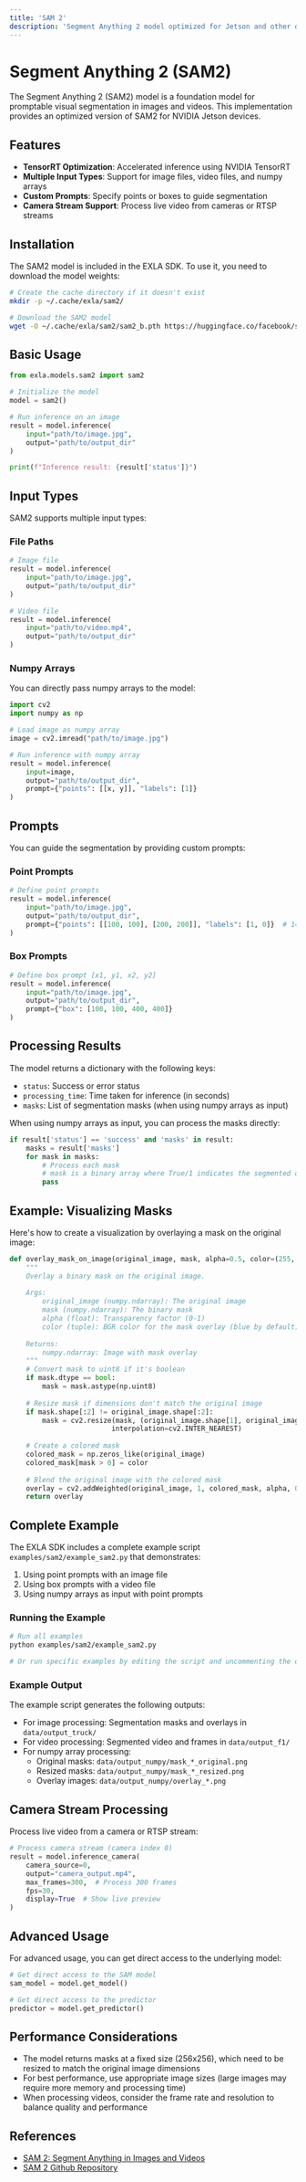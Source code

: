 ```yaml
---
title: 'SAM 2'
description: 'Segment Anything 2 model optimized for Jetson and other devices'
---
```


# Segment Anything 2 (SAM2)

The Segment Anything 2 (SAM2) model is a foundation model for promptable visual segmentation in images and videos. This implementation provides an optimized version of SAM2 for NVIDIA Jetson devices.

## Features

- **TensorRT Optimization**: Accelerated inference using NVIDIA TensorRT
- **Multiple Input Types**: Support for image files, video files, and numpy arrays
- **Custom Prompts**: Specify points or boxes to guide segmentation
- **Camera Stream Support**: Process live video from cameras or RTSP streams

## Installation

The SAM2 model is included in the EXLA SDK. To use it, you need to download the model weights:

```bash
# Create the cache directory if it doesn't exist
mkdir -p ~/.cache/exla/sam2/

# Download the SAM2 model
wget -O ~/.cache/exla/sam2/sam2_b.pth https://huggingface.co/facebook/sam2-base/resolve/main/sam2_b.pth
```

## Basic Usage

```python
from exla.models.sam2 import sam2

# Initialize the model
model = sam2()

# Run inference on an image
result = model.inference(
    input="path/to/image.jpg",
    output="path/to/output_dir"
)

print(f"Inference result: {result['status']}")
```

## Input Types

SAM2 supports multiple input types:

### File Paths

```python
# Image file
result = model.inference(
    input="path/to/image.jpg",
    output="path/to/output_dir"
)

# Video file
result = model.inference(
    input="path/to/video.mp4",
    output="path/to/output_dir"
)
```

### Numpy Arrays

You can directly pass numpy arrays to the model:

```python
import cv2
import numpy as np

# Load image as numpy array
image = cv2.imread("path/to/image.jpg")

# Run inference with numpy array
result = model.inference(
    input=image,
    output="path/to/output_dir",
    prompt={"points": [[x, y]], "labels": [1]}
)
```

## Prompts

You can guide the segmentation by providing custom prompts:

### Point Prompts

```python
# Define point prompts
result = model.inference(
    input="path/to/image.jpg",
    output="path/to/output_dir",
    prompt={"points": [[100, 100], [200, 200]], "labels": [1, 0]}  # 1=foreground, 0=background
)
```

### Box Prompts

```python
# Define box prompt [x1, y1, x2, y2]
result = model.inference(
    input="path/to/image.jpg",
    output="path/to/output_dir",
    prompt={"box": [100, 100, 400, 400]}
)
```

## Processing Results

The model returns a dictionary with the following keys:

- `status`: Success or error status
- `processing_time`: Time taken for inference (in seconds)
- `masks`: List of segmentation masks (when using numpy arrays as input)

When using numpy arrays as input, you can process the masks directly:

```python
if result['status'] == 'success' and 'masks' in result:
    masks = result['masks']
    for mask in masks:
        # Process each mask
        # mask is a binary array where True/1 indicates the segmented object
        pass
```

## Example: Visualizing Masks

Here's how to create a visualization by overlaying a mask on the original image:

```python
def overlay_mask_on_image(original_image, mask, alpha=0.5, color=(255, 0, 0)):
    """
    Overlay a binary mask on the original image.
    
    Args:
        original_image (numpy.ndarray): The original image
        mask (numpy.ndarray): The binary mask
        alpha (float): Transparency factor (0-1)
        color (tuple): BGR color for the mask overlay (blue by default)
    
    Returns:
        numpy.ndarray: Image with mask overlay
    """
    # Convert mask to uint8 if it's boolean
    if mask.dtype == bool:
        mask = mask.astype(np.uint8)
    
    # Resize mask if dimensions don't match the original image
    if mask.shape[:2] != original_image.shape[:2]:
        mask = cv2.resize(mask, (original_image.shape[1], original_image.shape[0]), 
                         interpolation=cv2.INTER_NEAREST)
    
    # Create a colored mask
    colored_mask = np.zeros_like(original_image)
    colored_mask[mask > 0] = color
    
    # Blend the original image with the colored mask
    overlay = cv2.addWeighted(original_image, 1, colored_mask, alpha, 0)
    return overlay
```

## Complete Example

The EXLA SDK includes a complete example script `examples/sam2/example_sam2.py` that demonstrates:

1. Using point prompts with an image file
2. Using box prompts with a video file
3. Using numpy arrays as input with point prompts

### Running the Example

```bash
# Run all examples
python examples/sam2/example_sam2.py

# Or run specific examples by editing the script and uncommenting the desired functions
```

### Example Output

The example script generates the following outputs:

- For image processing: Segmentation masks and overlays in `data/output_truck/`
- For video processing: Segmented video and frames in `data/output_f1/`
- For numpy array processing:
  - Original masks: `data/output_numpy/mask_*_original.png`
  - Resized masks: `data/output_numpy/mask_*_resized.png`
  - Overlay images: `data/output_numpy/overlay_*.png`

## Camera Stream Processing

Process live video from a camera or RTSP stream:

```python
# Process camera stream (camera index 0)
result = model.inference_camera(
    camera_source=0,
    output="camera_output.mp4",
    max_frames=300,  # Process 300 frames
    fps=30,
    display=True  # Show live preview
)
```

## Advanced Usage

For advanced usage, you can get direct access to the underlying model:

```python
# Get direct access to the SAM model
sam_model = model.get_model()

# Get direct access to the predictor
predictor = model.get_predictor()
```

## Performance Considerations

- The model returns masks at a fixed size (256x256), which need to be resized to match the original image dimensions
- For best performance, use appropriate image sizes (large images may require more memory and processing time)
- When processing videos, consider the frame rate and resolution to balance quality and performance

## References

- [SAM 2: Segment Anything in Images and Videos](https://ai.meta.com/research/publications/segment-anything-in-images-and-videos/)
- [SAM 2 Github Repository](https://github.com/facebookresearch/sam2/) 